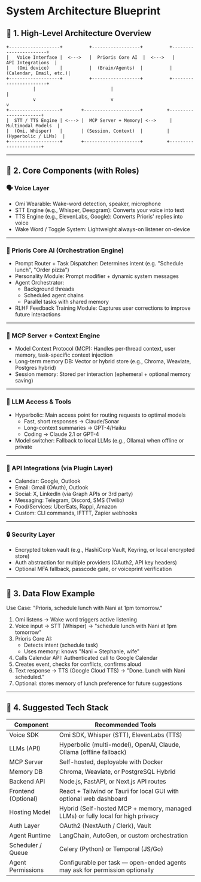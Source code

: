 # System Architecture Blueprint

## 🧱 1. High-Level Architecture Overview

```
+-------------------+          +------------------+          +-----------------------+
|   Voice Interface |  <--->   |  Prioris Core AI  |  <--->   |     API Integrations  |
|   (Omi device)    |          |  (Brain/Agents)  |          |  (Calendar, Email, etc.)|
+-------------------+          +------------------+          +-----------------------+
          |                            |                                |
          v                            v                                v
+-------------------+       +---------------------+         +----------------------+
|  STT / TTS Engine | <---> |  MCP Server + Memory| <-->     |  Multimodal Models  |
|  (Omi, Whisper)   |       | (Session, Context)  |         | (Hyperbolic / LLMs)  |
+-------------------+       +---------------------+         +----------------------+
```

---

## 🧠 2. Core Components (with Roles)

### 🗣️ Voice Layer
- Omi Wearable: Wake-word detection, speaker, microphone
- STT Engine (e.g., Whisper, Deepgram): Converts your voice into text
- TTS Engine (e.g., ElevenLabs, Google): Converts Prioris' replies into voice
- Wake Word / Toggle System: Lightweight always-on listener on-device

---

### 🧠 Prioris Core AI (Orchestration Engine)
- Prompt Router + Task Dispatcher: Determines intent (e.g. "Schedule lunch", "Order pizza")
- Personality Module: Prompt modifier + dynamic system messages
- Agent Orchestrator:
  - Background threads
  - Scheduled agent chains
  - Parallel tasks with shared memory
- RLHF Feedback Training Module: Captures user corrections to improve future interactions

---

### 🧩 MCP Server + Context Engine
- Model Context Protocol (MCP): Handles per-thread context, user memory, task-specific context injection
- Long-term memory DB: Vector or hybrid store (e.g., Chroma, Weaviate, Postgres hybrid)
- Session memory: Stored per interaction (ephemeral + optional memory saving)

---

### 🧠 LLM Access & Tools
- Hyperbolic: Main access point for routing requests to optimal models
  - Fast, short responses → Claude/Sonar
  - Long-context summaries → GPT-4/Haiku
  - Coding → Claude 2.1 or GPT-4
- Model switcher: Fallback to local LLMs (e.g., Ollama) when offline or private

---

### 🔌 API Integrations (via Plugin Layer)
- Calendar: Google, Outlook
- Email: Gmail (OAuth), Outlook
- Social: X, LinkedIn (via Graph APIs or 3rd party)
- Messaging: Telegram, Discord, SMS (Twilio)
- Food/Services: UberEats, Rappi, Amazon
- Custom: CLI commands, IFTTT, Zapier webhooks

---

### 🔒 Security Layer
- Encrypted token vault (e.g., HashiCorp Vault, Keyring, or local encrypted store)
- Auth abstraction for multiple providers (OAuth2, API key headers)
- Optional MFA fallback, passcode gate, or voiceprint verification

---

## 🔄 3. Data Flow Example

Use Case: "Prioris, schedule lunch with Nani at 1pm tomorrow."
1. Omi listens → Wake word triggers active listening
2. Voice input → STT (Whisper) → "schedule lunch with Nani at 1pm tomorrow"
3. Prioris Core AI:
   - Detects intent (schedule task)
   - Uses memory: knows "Nani = Stephanie, wife"
4. Calls Calendar API: Authenticated call to Google Calendar
5. Creates event, checks for conflicts, confirms aloud
6. Text response → TTS (Google Cloud TTS) → "Done. Lunch with Nani scheduled."
7. Optional: stores memory of lunch preference for future suggestions

---

## 🧰 4. Suggested Tech Stack

| Component | Recommended Tools |
| --------- | ----------------- |
| Voice SDK | Omi SDK, Whisper (STT), ElevenLabs (TTS) |
| LLMs (API) | Hyperbolic (multi-model), OpenAI, Claude, Ollama (offline fallback) |
| MCP Server | Self-hosted, deployable with Docker |
| Memory DB | Chroma, Weaviate, or PostgreSQL Hybrid |
| Backend API | Node.js, FastAPI, or Next.js API routes |
| Frontend (Optional) | React + Tailwind or Tauri for local GUI with optional web dashboard |
| Hosting Model | Hybrid (Self-hosted MCP + memory, managed LLMs) or fully local for high privacy |
| Auth Layer | OAuth2 (NextAuth / Clerk), Vault |
| Agent Runtime | LangChain, AutoGen, or custom orchestration |
| Scheduler / Queue | Celery (Python) or Temporal (JS/Go) |
| Agent Permissions | Configurable per task — open-ended agents may ask for permission optionally |